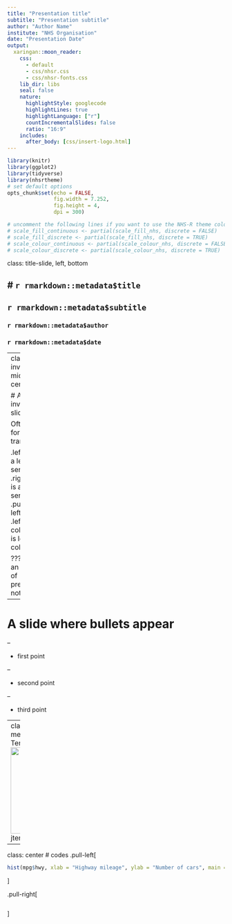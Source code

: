 ```yaml
---
title: "Presentation title"
subtitle: "Presentation subtitle"
author: "Author Name"
institute: "NHS Organisation"
date: "Presentation Date"
output:
  xaringan::moon_reader:
    css: 
      - default
      - css/nhsr.css
      - css/nhsr-fonts.css
    lib_dir: libs
    seal: false
    nature:
      highlightStyle: googlecode
      highlightLines: true
      highlightLanguage: ["r"]
      countIncrementalSlides: false
      ratio: "16:9"
    includes:
      after_body: [css/insert-logo.html]
---
```


```r
library(knitr)
library(ggplot2)
library(tidyverse)
library(nhsrtheme)
# set default options
opts_chunk$set(echo = FALSE,
               fig.width = 7.252,
               fig.height = 4,
               dpi = 300)

# uncomment the following lines if you want to use the NHS-R theme colours by default
# scale_fill_continuous <- partial(scale_fill_nhs, discrete = FALSE)
# scale_fill_discrete <- partial(scale_fill_nhs, discrete = TRUE)
# scale_colour_continuous <- partial(scale_colour_nhs, discrete = FALSE)
# scale_colour_discrete <- partial(scale_colour_nhs, discrete = TRUE)
```

class: title-slide, left, bottom

# `r rmarkdown::metadata$title`
----
## **`r rmarkdown::metadata$subtitle`**
### `r rmarkdown::metadata$author`
### `r rmarkdown::metadata$date`

---
class: inverse, middle, center

# An inverse slide

Often used for transitions

.left[This is a left sentence]
.right[This is a right sentence]
.pull-left[Hellow]
.left-column[this is left column]

???
This is an example of presenter notes

---

# A slide where bullets appear

--

* first point

--

* second point

--

* third point

---
class: center, top
# About me
.center[Dr. Jigme Tenzin]
<img src ="img/jigme.jpg" width="200">
<href>jtenzin.cnr@rub.edu.bt</href>


---
class: center
# codes
.pull-left[
```r
hist(mpg$hwy, xlab = "Highway mileage", ylab = "Number of cars", main = "Histogram of mileage on Highway for different models of car")
```
]

.pull-right[
```r
```
]



